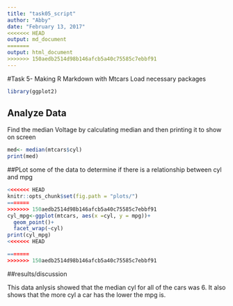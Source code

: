 ```yaml
---
title: "task05_script"
author: "Abby"
date: "February 13, 2017"
<<<<<<< HEAD
output: md_document
=======
output: html_document
>>>>>>> 150aedb2514d98b146afcb5a40c75585c7ebbf91
---
```

#Task 5- Making R Markdown with Mtcars 
Load necessary packages 
```r
library(ggplot2)

```

## Analyze Data
Find the median Voltage by calculating median and then printing it to show on screen 
```r
med<- median(mtcars$cyl)
print(med)
```
##PLot some of the data to determine if there is a relationship between cyl and mpg 
```r
<<<<<<< HEAD
knitr::opts_chunk$set(fig.path = "plots/")
=======
>>>>>>> 150aedb2514d98b146afcb5a40c75585c7ebbf91
cyl_mpg<-ggplot(mtcars, aes(x =cyl, y = mpg))+
  geom_point()+
  facet_wrap(~cyl)
print(cyl_mpg)
<<<<<<< HEAD

=======
>>>>>>> 150aedb2514d98b146afcb5a40c75585c7ebbf91
```

##results/discussion 

This data anlysis showed that the median cyl for all of the cars was 6. It also shows that the more cyl a car has the lower the mpg is. 
